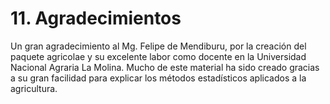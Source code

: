 # 11. Agradecimientos

Un gran agradecimiento al Mg. Felipe de Mendiburu, por la creación del paquete agricolae y su excelente labor como docente en la Universidad Nacional Agraria La Molina. Mucho de este material ha sido creado gracias a su gran facilidad para explicar los métodos estadísticos aplicados a la agricultura.